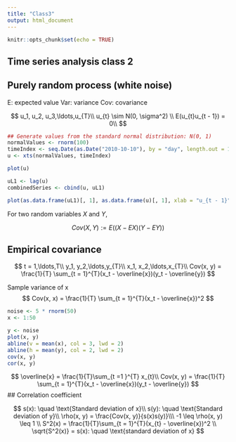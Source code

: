 ```yaml
---
title: "Class3"
output: html_document
---
```


```r
knitr::opts_chunk$set(echo = TRUE)
```

## Time series analysis class 2


## Purely random process (white noise)

E: expected value
Var: variance 
Cov: covariance

$$
u_1, u_2, u_3,\ldots,u_{T}\\
u_{t} \sim N(0, \sigma^2) \\
E(u_{t}u_{t - 1}) = 0\\
$$
```r
## Generate values from the standard normal distribution: N(0, 1)
normalValues <- rnorm(100)
timeIndex <- seq.Date(as.Date("2010-10-10"), by = "day", length.out = 100)
u <- xts(normalValues, timeIndex)
```

```r
plot(u)
```


```r
uL1 <- lag(u)
combinedSeries <- cbind(u, uL1)
```

```r
plot(as.data.frame(uL1)[, 1], as.data.frame(u)[, 1], xlab = "u_{t - 1}", ylab = "u_{t}")
```

For two random variables $X$ and $Y$,

$$
Cov(X, Y) := E((X - EX)(Y - EY))
$$

## Empirical covariance


$$
t = 1,\ldots,T\\
y_1, y_2,\ldots,y_{T}\\
x_1, x_2,\ldots,x_{T}\\
Cov(x, y) = \frac{1}{T} \sum_{t = 1}^{T}(x_t - \overline{x})(y_t - \overline{y})
$$

Sample variance of x
$$
Cov(x, x) = \frac{1}{T} \sum_{t = 1}^{T}(x_t - \overline{x})^2
$$
```r
noise <- 5 * rnorm(50)
x <- 1:50
```

```r
y <- noise
plot(x, y)
abline(v = mean(x), col = 3, lwd = 2)
abline(h = mean(y), col = 2, lwd = 2)
cov(x, y)
cor(x, y)
```
$$
\overline{x} = \frac{1}{T}\sum_{t =1 }^{T} x_{t}\\
Cov(x, y) = \frac{1}{T} \sum_{t = 1}^{T}(x_t - \overline{x})(y_t - \overline{y})
$$
## Correlation coefficient

$$
s(x): \quad \text{Standard deviation of x}\\
s(y): \quad \text{Standard deviation of y}\\
\rho(x, y) = \frac{Cov(x, y)}{s(x)s(y)}\\\
-1 \leq \rho(x, y) \leq 1 \\
S^2(x) = \frac{1}{T}\sum_{t = 1}^{T}(x_{t} - \overline{x})^2 \\
\sqrt{S^2(x)} = s(x): \quad \text{standard deviation of x}
$$

























